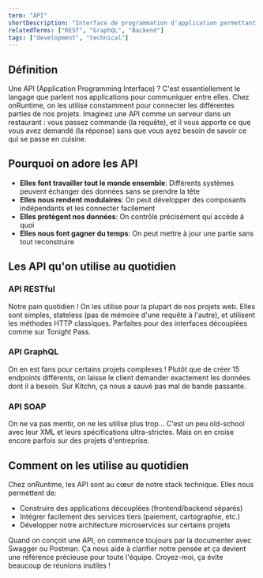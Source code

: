 ```yaml
---
term: "API"
shortDescription: "Interface de programmation d'application permettant à différentes applications de communiquer entre elles"
relatedTerms: ["REST", "GraphQL", "Backend"]
tags: ["development", "technical"]
---
```


## Définition

Une API (Application Programming Interface) ? C'est essentiellement le langage que parlent nos applications pour communiquer entre elles. Chez onRuntime, on les utilise constamment pour connecter les différentes parties de nos projets. Imaginez une API comme un serveur dans un restaurant : vous passez commande (la requête), et il vous apporte ce que vous avez demandé (la réponse) sans que vous ayez besoin de savoir ce qui se passe en cuisine.

## Pourquoi on adore les API

- **Elles font travailler tout le monde ensemble**: Différents systèmes peuvent échanger des données sans se prendre la tête
- **Elles nous rendent modulaires**: On peut développer des composants indépendants et les connecter facilement
- **Elles protègent nos données**: On contrôle précisément qui accède à quoi
- **Elles nous font gagner du temps**: On peut mettre à jour une partie sans tout reconstruire

## Les API qu'on utilise au quotidien

### API RESTful
Notre pain quotidien ! On les utilise pour la plupart de nos projets web. Elles sont simples, stateless (pas de mémoire d'une requête à l'autre), et utilisent les méthodes HTTP classiques. Parfaites pour des interfaces découplées comme sur Tonight Pass.

### API GraphQL
On en est fans pour certains projets complexes ! Plutôt que de créer 15 endpoints différents, on laisse le client demander exactement les données dont il a besoin. Sur Kitchn, ça nous a sauvé pas mal de bande passante.

### API SOAP
On ne va pas mentir, on ne les utilise plus trop... C'est un peu old-school avec leur XML et leurs spécifications ultra-strictes. Mais on en croise encore parfois sur des projets d'entreprise.

## Comment on les utilise au quotidien

Chez onRuntime, les API sont au cœur de notre stack technique. Elles nous permettent de:

- Construire des applications découplées (frontend/backend séparés)
- Intégrer facilement des services tiers (paiement, cartographie, etc.)
- Développer notre architecture microservices sur certains projets

Quand on conçoit une API, on commence toujours par la documenter avec Swagger ou Postman. Ça nous aide à clarifier notre pensée et ça devient une référence précieuse pour toute l'équipe. Croyez-moi, ça évite beaucoup de réunions inutiles !